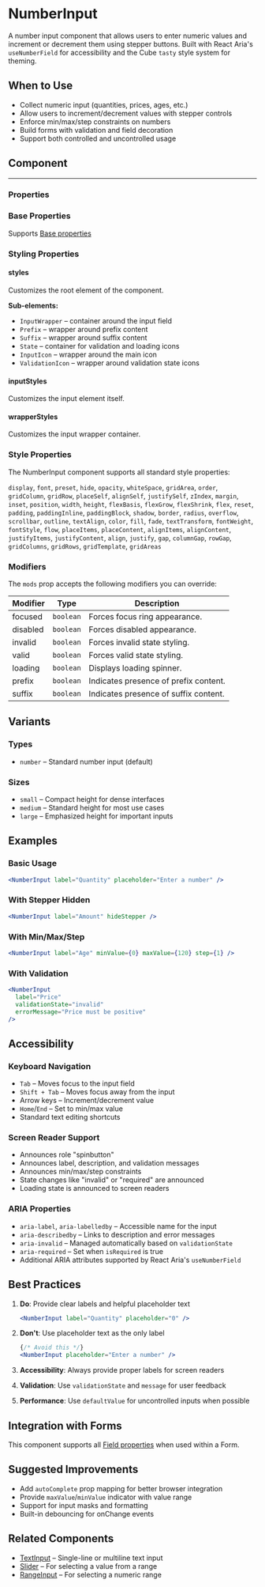 
<Meta of={NumberInputStories} />

# NumberInput

A number input component that allows users to enter numeric values and increment or decrement them using stepper buttons. Built with React Aria's `useNumberField` for accessibility and the Cube `tasty` style system for theming.

## When to Use

- Collect numeric input (quantities, prices, ages, etc.)
- Allow users to increment/decrement values with stepper controls
- Enforce min/max/step constraints on numbers
- Build forms with validation and field decoration
- Support both controlled and uncontrolled usage

## Component

<Canvas>
    <Story of={NumberInputStories.Default} />
</Canvas>

---

### Properties

<Controls />

### Base Properties

Supports [Base properties](/docs/tasty-base-properties--docs)

### Styling Properties

#### styles

Customizes the root element of the component.

**Sub-elements:**
- `InputWrapper` – container around the input field
- `Prefix` – wrapper around prefix content
- `Suffix` – wrapper around suffix content
- `State` – container for validation and loading icons
- `InputIcon` – wrapper around the main icon
- `ValidationIcon` – wrapper around validation state icons

#### inputStyles

Customizes the input element itself.

#### wrapperStyles

Customizes the input wrapper container.

### Style Properties

The NumberInput component supports all standard style properties:

`display`, `font`, `preset`, `hide`, `opacity`, `whiteSpace`, `gridArea`, `order`, `gridColumn`, `gridRow`, `placeSelf`, `alignSelf`, `justifySelf`, `zIndex`, `margin`, `inset`, `position`, `width`, `height`, `flexBasis`, `flexGrow`, `flexShrink`, `flex`, `reset`, `padding`, `paddingInline`, `paddingBlock`, `shadow`, `border`, `radius`, `overflow`, `scrollbar`, `outline`, `textAlign`, `color`, `fill`, `fade`, `textTransform`, `fontWeight`, `fontStyle`, `flow`, `placeItems`, `placeContent`, `alignItems`, `alignContent`, `justifyItems`, `justifyContent`, `align`, `justify`, `gap`, `columnGap`, `rowGap`, `gridColumns`, `gridRows`, `gridTemplate`, `gridAreas`

### Modifiers

The `mods` prop accepts the following modifiers you can override:

| Modifier | Type | Description |
|----------|------|-------------|
| focused | `boolean` | Forces focus ring appearance. |
| disabled | `boolean` | Forces disabled appearance. |
| invalid | `boolean` | Forces invalid state styling. |
| valid | `boolean` | Forces valid state styling. |
| loading | `boolean` | Displays loading spinner. |
| prefix | `boolean` | Indicates presence of prefix content. |
| suffix | `boolean` | Indicates presence of suffix content. |

## Variants

### Types

- `number` – Standard number input (default)

### Sizes

- `small` – Compact height for dense interfaces
- `medium` – Standard height for most use cases
- `large` – Emphasized height for important inputs

## Examples

### Basic Usage

```jsx
<NumberInput label="Quantity" placeholder="Enter a number" />
```

### With Stepper Hidden

```jsx
<NumberInput label="Amount" hideStepper />
```

### With Min/Max/Step

```jsx
<NumberInput label="Age" minValue={0} maxValue={120} step={1} />
```

### With Validation

```jsx
<NumberInput
  label="Price"
  validationState="invalid"
  errorMessage="Price must be positive"
/>
```

## Accessibility

### Keyboard Navigation

- `Tab` – Moves focus to the input field
- `Shift + Tab` – Moves focus away from the input
- Arrow keys – Increment/decrement value
- `Home`/`End` – Set to min/max value
- Standard text editing shortcuts

### Screen Reader Support

- Announces role "spinbutton"
- Announces label, description, and validation messages
- Announces min/max/step constraints
- State changes like "invalid" or "required" are announced
- Loading state is announced to screen readers

### ARIA Properties

- `aria-label`, `aria-labelledby` – Accessible name for the input
- `aria-describedby` – Links to description and error messages
- `aria-invalid` – Managed automatically based on `validationState`
- `aria-required` – Set when `isRequired` is true
- Additional ARIA attributes supported by React Aria's `useNumberField`

## Best Practices

1. **Do**: Provide clear labels and helpful placeholder text
   ```jsx
   <NumberInput label="Quantity" placeholder="0" />
   ```

2. **Don't**: Use placeholder text as the only label
   ```jsx
   {/* Avoid this */}
   <NumberInput placeholder="Enter a number" />
   ```

3. **Accessibility**: Always provide proper labels for screen readers
4. **Validation**: Use `validationState` and `message` for user feedback
5. **Performance**: Use `defaultValue` for uncontrolled inputs when possible

## Integration with Forms

This component supports all [Field properties](/docs/forms-field--docs) when used within a Form.

## Suggested Improvements

- Add `autoComplete` prop mapping for better browser integration
- Provide `maxValue`/`minValue` indicator with value range
- Support for input masks and formatting
- Built-in debouncing for onChange events

## Related Components

- [TextInput](/docs/forms-textinput--docs) – Single-line or multiline text input
- [Slider](/docs/forms-slider--docs) – For selecting a value from a range
- [RangeInput](/components/RangeInput) – For selecting a numeric range
